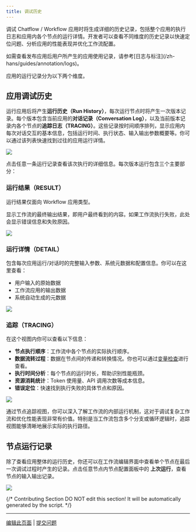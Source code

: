 ```yaml
---
title: 调试历史
---
```


调试 Chatflow / Workflow 应用时将生成详细的历史记录，包括整个应用的执行日志和应用内各个节点的运行详情。开发者可以查看不同维度的历史记录以快速定位问题、分析应用的性能表现并优化工作流配置。

<Info>
    如需查看发布应用后用户所产生的应用使用记录，请参考[日志与标注](/zh-hans/guides/annotation/logs)。
</Info>

应用的运行记录分为以下两个维度。

## 应用调试历史

运行应用后将产生**运行历史（Run History）**，每次运行节点时将产生一次版本记录。每个版本包含当前应用的**对话记录（Conversation Log）**，以及当前版本记录内各个节点的**追踪日志（TRACING）**。这些记录按时间顺序排列，显示应用内每次对话交互的基本信息，包括运行时间、执行状态、输入输出参数概要等。你可以通过该列表快速找到过往的应用运行详情。

![](https://assets-docs.dify.ai/2025/04/08a885858cfa6e8863faac891a5be319.png)

点击任意一条运行记录查看该次执行的详细信息。每次版本运行包含三个主要部分：

### 运行结果（RESULT）

<Warning>
    运行结果仅面向 Workflow 应用类型。
</Warning>

显示工作流的最终输出结果，即用户最终看到的内容。如果工作流执行失败，此处会显示错误信息和失败原因。

![](https://assets-docs.dify.ai/2025/06/22856751d278ffad99d0533d2d96e125.png)

### 运行详情（DETAIL）

包含每次应用运行/对话时的完整输入参数、系统元数据和配置信息。你可以在这里查看：

- 用户输入的原始数据
- 工作流应用的输出数据
- 系统自动生成的元数据

![](https://assets-docs.dify.ai/2025/06/882b783cd843ab666f5bc3c06f78521d.png)

### 追踪（TRACING）

在这个视图内你可以查看以下信息：

- **节点执行顺序**：工作流中各个节点的实际执行顺序。
- **数据流转过程**：数据在节点间的传递和转换情况。你也可以通过[变量检查](/zh-hans/guides/workflow/debug-and-preview/variable-inspect)进行查看。
- **执行时间分析**：每个节点的运行时长，帮助识别性能瓶颈。
- **资源消耗统计**：Token 使用量、API 调用次数等成本信息。
- **错误定位**：快速找到执行失败的具体节点和原因。

![](https://assets-docs.dify.ai/2025/06/9e614ac01b1f6e0aeadda78c91ce93b7.png)

通过节点追踪视图，你可以深入了解工作流的内部运行机制，这对于调试复杂工作流和优化性能表现非常有价值。特别是当工作流包含多个分支或循环逻辑时，追踪视图能够清晰地展示实际的执行路径。

## 节点运行记录

除了查看应用整体的运行历史，你还可以在工作流编辑界面中查看单个节点在最后一次调试过程时产生的记录。点击任意节点内节点配置面板中的 **上次运行**，查看节点的输入输出记录。

![](https://assets-docs.dify.ai/2025/06/9c6e57236d85f426a930424863042d7d.png)

{/*
Contributing Section
DO NOT edit this section!
It will be automatically generated by the script.
*/}

---

[编辑此页面](https://github.com/langgenius/dify-docs/edit/main/zh-hans/documentation/pages/debug/history-and-logs.mdx) | [提交问题](https://github.com/langgenius/dify-docs/issues/new?template=docs.yml)

